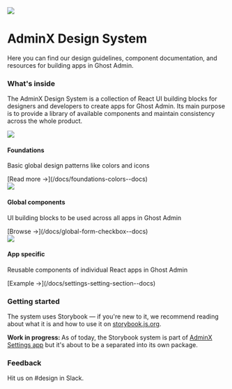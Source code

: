 
<Meta title="Welcome" />

<div className="sb-doc">

<img src={WelcomeImage} className='main-image' />

# AdminX Design System

<p className='excerpt'>Here you can find our design guidelines, component documentation, and resources for building apps in Ghost Admin.</p>

### What's inside

The AdminX Design System is a collection of React UI building blocks for designers and developers to create apps for Ghost Admin. Its main purpose is to provide a library of available components and maintain consistency across the whole product.

<section className="main-structure-container">
    <div>
        <img src={CircleMenu} className="icon green" />
        <h4>Foundations</h4>
        <p>Basic global design patterns like colors and icons</p>
        [Read more &rarr;](/docs/foundations-colors--docs)
    </div>
    <div>
        <img src={BlocksIcon} className="icon purple" />
        <h4>Global components</h4>
        <p>UI building blocks to be used across all apps in Ghost Admin</p>
        [Browse &rarr;](/docs/global-form-checkbox--docs)
    </div>
    <div>
        <img src={AppsIcon} className="icon pink" />
        <h4>App specific</h4>
        <p>Reusable components of individual React apps in Ghost Admin</p>
        [Example &rarr;](/docs/settings-setting-section--docs)
    </div>
</section>

### Getting started

The system uses Storybook — if you're new to it, we recommend reading about what it is and how to use it on [storybook.js.org](https://storybook.js.org).

<div className="highlight purple"><strong>Work in progress: </strong>As of today, the Storybook system is part of <a href="https://github.com/TryGhost/Ghost/tree/main/apps/admin-x-settings">AdminX Settings app</a> but it's about to be a separated into its own package.</div>


### Feedback

Hit us on #design in Slack.


</div>